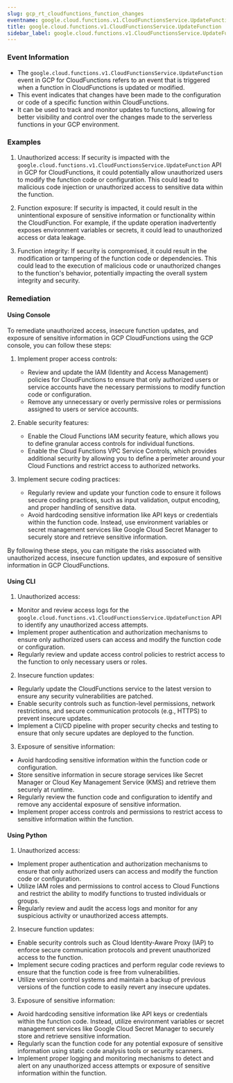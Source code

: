 ```yaml
--- 
slug: gcp_rt_cloudfunctions_function_changes
eventname: google.cloud.functions.v1.CloudFunctionsService.UpdateFunction
title: google.cloud.functions.v1.CloudFunctionsService.UpdateFunction
sidebar_label: google.cloud.functions.v1.CloudFunctionsService.UpdateFunction
---
```

                       
### Event Information

- The `google.cloud.functions.v1.CloudFunctionsService.UpdateFunction` event in GCP for CloudFunctions refers to an event that is triggered when a function in CloudFunctions is updated or modified.
- This event indicates that changes have been made to the configuration or code of a specific function within CloudFunctions.
- It can be used to track and monitor updates to functions, allowing for better visibility and control over the changes made to the serverless functions in your GCP environment.


### Examples

1. Unauthorized access: If security is impacted with the `google.cloud.functions.v1.CloudFunctionsService.UpdateFunction` API in GCP for CloudFunctions, it could potentially allow unauthorized users to modify the function code or configuration. This could lead to malicious code injection or unauthorized access to sensitive data within the function.

2. Function exposure: If security is impacted, it could result in the unintentional exposure of sensitive information or functionality within the CloudFunction. For example, if the update operation inadvertently exposes environment variables or secrets, it could lead to unauthorized access or data leakage.

3. Function integrity: If security is compromised, it could result in the modification or tampering of the function code or dependencies. This could lead to the execution of malicious code or unauthorized changes to the function's behavior, potentially impacting the overall system integrity and security.

### Remediation

#### Using Console

To remediate unauthorized access, insecure function updates, and exposure of sensitive information in GCP CloudFunctions using the GCP console, you can follow these steps:

1. Implement proper access controls:
   - Review and update the IAM (Identity and Access Management) policies for CloudFunctions to ensure that only authorized users or service accounts have the necessary permissions to modify function code or configuration.
   - Remove any unnecessary or overly permissive roles or permissions assigned to users or service accounts.

2. Enable security features:
   - Enable the Cloud Functions IAM security feature, which allows you to define granular access controls for individual functions.
   - Enable the Cloud Functions VPC Service Controls, which provides additional security by allowing you to define a perimeter around your Cloud Functions and restrict access to authorized networks.

3. Implement secure coding practices:
   - Regularly review and update your function code to ensure it follows secure coding practices, such as input validation, output encoding, and proper handling of sensitive data.
   - Avoid hardcoding sensitive information like API keys or credentials within the function code. Instead, use environment variables or secret management services like Google Cloud Secret Manager to securely store and retrieve sensitive information.

By following these steps, you can mitigate the risks associated with unauthorized access, insecure function updates, and exposure of sensitive information in GCP CloudFunctions.

#### Using CLI

1. Unauthorized access:
- Monitor and review access logs for the `google.cloud.functions.v1.CloudFunctionsService.UpdateFunction` API to identify any unauthorized access attempts.
- Implement proper authentication and authorization mechanisms to ensure only authorized users can access and modify the function code or configuration.
- Regularly review and update access control policies to restrict access to the function to only necessary users or roles.

2. Insecure function updates:
- Regularly update the CloudFunctions service to the latest version to ensure any security vulnerabilities are patched.
- Enable security controls such as function-level permissions, network restrictions, and secure communication protocols (e.g., HTTPS) to prevent insecure updates.
- Implement a CI/CD pipeline with proper security checks and testing to ensure that only secure updates are deployed to the function.

3. Exposure of sensitive information:
- Avoid hardcoding sensitive information within the function code or configuration.
- Store sensitive information in secure storage services like Secret Manager or Cloud Key Management Service (KMS) and retrieve them securely at runtime.
- Regularly review the function code and configuration to identify and remove any accidental exposure of sensitive information.
- Implement proper access controls and permissions to restrict access to sensitive information within the function.

#### Using Python

1. Unauthorized access:
- Implement proper authentication and authorization mechanisms to ensure that only authorized users can access and modify the function code or configuration.
- Utilize IAM roles and permissions to control access to Cloud Functions and restrict the ability to modify functions to trusted individuals or groups.
- Regularly review and audit the access logs and monitor for any suspicious activity or unauthorized access attempts.

2. Insecure function updates:
- Enable security controls such as Cloud Identity-Aware Proxy (IAP) to enforce secure communication protocols and prevent unauthorized access to the function.
- Implement secure coding practices and perform regular code reviews to ensure that the function code is free from vulnerabilities.
- Utilize version control systems and maintain a backup of previous versions of the function code to easily revert any insecure updates.

3. Exposure of sensitive information:
- Avoid hardcoding sensitive information like API keys or credentials within the function code. Instead, utilize environment variables or secret management services like Google Cloud Secret Manager to securely store and retrieve sensitive information.
- Regularly scan the function code for any potential exposure of sensitive information using static code analysis tools or security scanners.
- Implement proper logging and monitoring mechanisms to detect and alert on any unauthorized access attempts or exposure of sensitive information within the function.


 